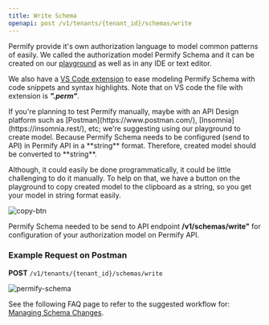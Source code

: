 ```yaml
---
title: Write Schema
openapi: post /v1/tenants/{tenant_id}/schemas/write
---
```


Permify provide it's own authorization language to model common patterns of easily. We called the authorization model Permify Schema and it can be created on our [playground](https://play.permify.co/) as well as in any IDE or text editor. 

We also have a [VS Code extension](https://marketplace.visualstudio.com/items?itemName=Permify.perm) to ease modeling Permify Schema with code snippets and syntax highlights. Note that on VS code the file with extension is ***".perm"***.

<Warning>
If you're planning to test Permify manually, maybe with an API Design platform such as [Postman](https://www.postman.com/), [Insomnia](https://insomnia.rest/), etc; we're suggesting using our playground to create model. Because Permify Schema needs to be configured (send to API) in Permify API in a **string** format. Therefore, created model should be converted to **string**. 

Although, it could easily be done programmatically, it could be little challenging to do it manually. To help on that, we have a button on the playground to copy created model to the clipboard as a string, so you get your model in string format easily.

![copy-btn](https://user-images.githubusercontent.com/34595361/198015792-a7f0d727-a1a5-4039-b0be-d097321b8d53.png)
</Warning>

Permify Schema needed to be send to API endpoint **/v1/schemas/write"** for configuration of your authorization model on Permify API.

### Example Request on Postman
**POST** `/v1/tenants/{tenant_id}/schemas/write`

![permify-schema](https://user-images.githubusercontent.com/34595361/197405641-d8197728-2080-4bc3-95cb-123e274c58ce.png)

See the following FAQ page to refer to the suggested workflow for: [Managing Schema Changes](../../introduction/faqs#how-to-manage-schema-changes). 